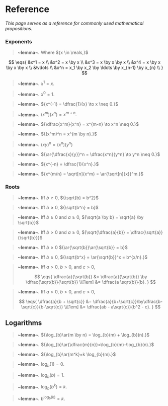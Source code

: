 # Reference
	
_This page serves as a reference for commonly used mathematical propositions._


### Exponents
> __~lemma~.__ Where ${x \in \reals,}$

$$
  \eqs{
    &x^1 = x \\
    &x^2 = x \by x \\
    &x^3 = x \by x \by x \\
    &x^4 = x \by x \by x \by x \\
    &\vdots \\
    &x^n = x_1 \by x_2 \by \ldots \by x_{n-1} \by x_{n} \\
  }
$$

<Grid cols={2}>

> __~lemma~.__ ${x^1 = x.}$

> __~lemma~.__ ${x^0 = 1.}$

> __~lemma~.__ ${x^{-1} = \dfrac{1}{x} \to x \neq 0.}$

> __~lemma~.__ ${(x^m)(x^n) = x^{m+n}.}$

> __~lemma~.__ ${\dfrac{x^m}{x^n} = x^{m-n} \to x^n \neq 0.}$

> __~lemma~.__ ${(x^m)^n = x^{m \by n}.}$

> __~lemma~.__ ${(xy)^n = (x^n)(y^n)}$

> __~lemma~.__ ${\ar{\dfrac{x}{y}}^n = \dfrac{x^n}{y^n} \to y^n \neq 0.}$

> __~lemma~.__ ${x^{-n} = \dfrac{1}{x^n}.}$

> __~lemma~.__ ${x^{m/n} = \sqrt[n]{x^m} = \ar{\sqrt[n]{x}}^m.}$

</Grid>

### Roots
<Grid cols={2}>

> __~lemma~.__ Iff ${b \ge 0,}$ ${\sqrt{b} = b^2}$

> __~lemma~.__ Iff ${b \ge 0,}$ ${\sqrt{b^n} = b}$

> __~lemma~.__ Iff ${b \ge 0}$ and ${a \ge 0,}$ ${\sqrt{a \by b} = \sqrt{a} \by \sqrt{b}}$

> __~lemma~.__ Iff ${b \gt 0}$ and ${a \ge 0,}$ ${\sqrt{\dfrac{a}{b}} = \dfrac{\sqrt{a}}{\sqrt{b}}}$

> __~lemma~.__ Iff ${b \ge 0}$ ${\ar{\sqrt{b}}\ar{\sqrt{b}} = b}$

> __~lemma~.__ Iff ${b \ge 0,}$ ${\sqrt{b^x} = \ar{\sqrt{b}}^x = b^{x/n}.}$

> __~lemma~.__ Iff ${a \gt 0,}$ ${b \gt 0,}$ and ${c \gt 0,}$
> 
> $$
> \eqs{
>    \dfrac{a}{\sqrt{b}}
>    &= \dfrac{a}{\sqrt{b}} \by \dfrac{\sqrt{b}}{\sqrt{b}} \\[1em]
>    &= \dfrac{a \sqrt{b}}{b}.
> }
> $$

> __~lemma~.__ Iff ${a \gt 0,}$ ${b \gt 0,}$ and ${c \gt 0,}$
> 
> $$
>   \eqs{
>     \dfrac{a}{b + \sqrt{c}}
>     &= \dfrac{a}{b+\sqrt{c}}\by\dfrac{b-\sqrt{c}}{b-\sqrt{c}} \\[1em]
>     &= \dfrac{ab - a\sqrt{c}}{b^2 - c}.
>   }
> $$

</Grid>

## Logarithms
<Grid cols={2}>

> __~lemma~.__ ${\log_{b}\ar{m \by n} = \log_{b}(m) + \log_{b}(n).}$

> __~lemma~.__ ${\log_{b}\ar{\dfrac{m}{n}}=\log_{b}(m)-\log_{b}(n).}$

> __~lemma~.__ ${\log_{b}\ar{m^k}=k \log_{b}(m).}$

> __~lemma~.__ ${\log_{b}(1)=0.}$

> __~lemma~.__ ${\log_{b}(b)=1.}$

> __~lemma~.__ ${\log_{b}(b^k)=k.}$

> __~lemma~.__ ${b^{\log_{b}(k)}=k.}$

</Grid>

